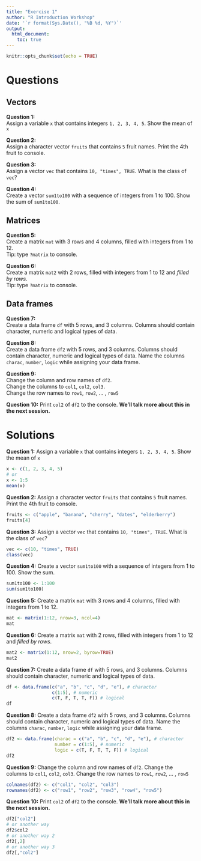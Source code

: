 ```yaml
---
title: "Exercise 1"
author: "R Introduction Workshop"
date: '`r format(Sys.Date(), "%B %d, %Y")`'
output: 
  html_document:
    toc: true
---
```


```r
knitr::opts_chunk$set(echo = TRUE)
```

# Questions

## Vectors

**Question 1:**  
Assign a variable `x` that contains integers `1, 2, 3, 4, 5`. Show the mean of `x`    

**Question 2:**    
Assign a character vector `fruits` that contains `5` fruit names. Print the 4th fruit to console.

**Question 3:**    
Assign a vector `vec` that contains `10, "times", TRUE`. What is the class of `vec`?

**Question 4:**    
Create a vector `sum1to100` with a sequence of integers from 1 to 100. Show the sum of `sum1to100`.

## Matrices

**Question 5:**    
Create a matrix `mat` with 3 rows and 4 columns, filled with integers from 1 to 12.    
 Tip: type `?matrix` to console.

**Question 6:**    
Create a matrix `mat2` with 2 rows, filled with integers from 1 to 12 and *filled by rows*.     
Tip: type `?matrix` to console.

## Data frames

**Question 7:**    
Create a data frame `df` with 5 rows, and 3 columns. Columns should contain character, numeric and logical types of data.

**Question 8:**    
Create a data frame `df2` with 5 rows, and 3 columns. Columns should contain character, numeric and logical types of data. Name the columns `charac`, `number`, `logic` while assigning your data frame.

**Question 9:**   
Change the column and row names of `df2`.   
Change the columns to `col1`, `col2`, `col3`.   
Change the row names to `row1`, `row2`, ... , `row5`

**Question 10:**
Print `col2` of `df2` to the console. **We'll talk more about this in the next session.**


# Solutions
**Question 1:** Assign a variable `x` that contains integers `1, 2, 3, 4, 5`. Show the mean of `x` 
```r
x <- c(1, 2, 3, 4, 5)
# or
x <- 1:5
mean(x)
```
**Question 2:** Assign a character vector `fruits` that contains `5` fruit names. Print the 4th fruit to console.
```r
fruits <- c("apple", "banana", "cherry", "dates", "elderberry")
fruits[4]
```

**Question 3:** Assign a vector `vec` that contains `10, "times", TRUE`. What is the class of `vec`?

```r
vec <- c(10, "times", TRUE)
class(vec)
```

**Question 4:** Create a vector `sum1to100` with a sequence of integers from 1 to 100. Show the sum.
```r
sum1to100 <- 1:100
sum(sum1to100)
```

**Question 5:** Create a matrix `mat` with 3 rows and 4 columns, filled with integers from 1 to 12.    
```r
mat <- matrix(1:12, nrow=3, ncol=4)
mat
```


**Question 6:** Create a matrix `mat` with 2 rows, filled with integers from 1 to 12 and *filled by rows*.     
```r
mat2 <- matrix(1:12, nrow=2, byrow=TRUE)
mat2
```

**Question 7:** Create a data frame `df` with 5 rows, and 3 columns. Columns should contain character, numeric and logical types of data.
```r
df <- data.frame(c("a", "b", "c", "d", "e"), # character
                 c(1:5), # numeric
                 c(T, F, T, T, F)) # logical
df
```

**Question 8:** Create a data frame `df2` with 5 rows, and 3 columns. Columns should contain character, numeric and logical types of data. Name the columns `charac`, `number`, `logic` while assigning your data frame.

```r
df2 <- data.frame(charac = c("a", "b", "c", "d", "e"), # character
                  number = c(1:5), # numeric
                  logic = c(T, F, T, T, F)) # logical
df2
```

**Question 9:** Change the column and row names of `df2`. Change the columns to `col1`, `col2`, `col3`.
Change the row names to `row1`, `row2`, ... , `row5`
```r
colnames(df2) <- c("col1", "col2", "col3")
rownames(df2) <- c("row1", "row2", "row3", "row4", "row5")
```

**Question 10:**
Print `col2` of `df2` to the console. **We'll talk more about this in the next session.**
```r
df2["col2"]
# or another way
df2$col2
# or another way 2
df2[,2]
# or another way 3
df2[,"col2"]
```


